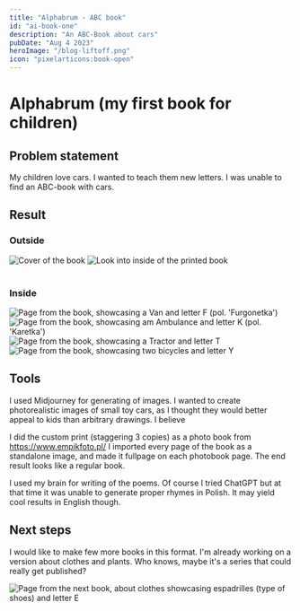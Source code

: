 ```yaml
---
title: "Alphabrum - ABC book"
id: "ai-book-one"
description: "An ABC-Book about cars"
pubDate: "Aug 4 2023"
heroImage: "/blog-liftoff.png"
icon: "pixelarticons:book-open"
---
```




<h1>Alphabrum (my first book for children)</h1>

## Problem statement

My children love cars. I wanted to teach them new letters. I was unable to find an ABC-book with cars.

## Result

### Outside
<div class="flex flex-col min-[768px]:flex-row justify-center items-center ml-1 mb-1 gap-1">
    <Image src={Cover} alt="Cover of the book" width={300} class="border-4 border-black" />
    <Image src={Inside} alt="Look into inside of the printed book" width={300} class="border-4 border-black" />
</div>
<br/>


### Inside

<div class="flex flex-col min-[768px]:flex-row justify-between items-center ml-1 mb-1 gap-1">
    <Image src={letterFImage} alt="Page from the book, showcasing a Van and letter F (pol. 'Furgonetka')" width={300} class="border-4 border-black" />
    <Image src={letterKImage} alt="Page from the book, showcasing am Ambulance and letter K (pol. 'Karetka')" width={300} class="border-4 border-black" />
    <Image src={letterTImage} alt="Page from the book, showcasing a Tractor and letter T" width={300} class="border-4 border-black" />
    <Image src={letterYImage} alt="Page from the book, showcasing two bicycles and letter Y" width={300} class="border-4 border-black" />
</div>

## Tools

I used Midjourney for generating of images. I wanted to create photorealistic images of small toy cars,
as I thought they would better appeal to kids than arbitrary drawings. I believe

I did the custom print (staggering 3 copies) as a photo book from https://www.empikfoto.pl/ I imported
every page of the book as a standalone image, and made it fullpage on each photobook page. The end result
looks like a regular book.

I used my brain for writing of the poems. Of course I tried ChatGPT but at that time it was unable to generate
proper rhymes in Polish. It may yield cool results in English though.

## Next steps

I would like to make few more books in this format. I'm already working on a version about clothes and plants.
Who knows, maybe it's a series that could really get published?


<div class="flex flex-col min-[768px]:flex-row justify-between items-center ml-1 mb-1 gap-1">
    <Image src={letterEImage} alt="Page from the next book, about clothes showcasing espadrilles (type of shoes) and letter E" width={300} class="border-4 border-black" />
</div>
